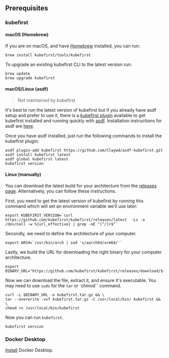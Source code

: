 ## Prerequisites

### kubefirst

<!--tabs-->

#### macOS (Homebrew)

If you are on macOS, and have [Homebrew](https://brew.sh) installed, you can run:

```shell
brew install kubefirst/tools/kubefirst
```

To upgrade an existing kubefirst CLI to the latest version run:

```shell
brew update
brew upgrade kubefirst
```

#### macOS/Linux (asdf)

> Not maintained by kubefirst

It's best to run the latest version of kubefirst but if you already have asdf setup and prefer to use it, there is a [kubefirst plugin](](https://github.com/Claywd/asdf-kubefirst)) available to get kubefirst installed and running quickly with [asdf](https://asdf-vm.com/). Installation instructions for asdf are [here](https://asdf-vm.com/guide/getting-started.html).

Once you have asdf installed, just run the following commands to install the kubefirst plugin:

```shell
asdf plugin-add kubefirst https://github.com/Claywd/asdf-kubefirst.git
asdf install kubefirst latest
asdf global kubefirst latest
kubefirst version
```

#### Linux (manually)

You can download the latest build for your architecture from the [releases page](https://github.com/kubefirst/kubefirst/releases). Alternatively, you can follow these instructions.

First, you need to get the latest version of kubefirst by running this command which will set an environment variable we'll use later:

```shell
export KUBEFIRST_VERSION=`curl https://github.com/kubefirst/kubefirst/releases/latest  -Ls -o /dev/null -w %{url_effective} | grep -oE "[^/]+$"`
```

Secondly, we need to define the architecture of your computer.

```shell
export ARCH=`/usr/bin/arch | sed 's/aarch64/arm64/'`
```

Lastly, we build the URL for downloading the right binary for your computer architecture.

```shell
export BINARY_URL="https://github.com/kubefirst/kubefirst/releases/download/${KUBEFIRST_VERSION}/kubefirst_${KUBEFIRST_VERSION:1}_linux_${ARCH}.tar.gz"
```

Now we can download the file, extract it, and ensure it's executable. You may need to use `sudo` for the `tar` or `chmod`` command.

```shell
curl -L $BINARY_URL -o kubefirst.tar.gz && \
tar --overwrite -xvf kubefirst.tar.gz -C /usr/local/bin/ kubefirst && \
chmod +x /usr/local/bin/kubefirst
```

Now you can run `kubefirst`.

```shell
kubefirst version
```

<!--/tabs-->

### Docker Desktop

[Install](https://docs.docker.com/get-docker/) Docker Desktop.
